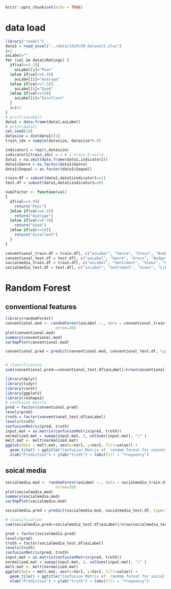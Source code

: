 
```r
knitr::opts_chunk$set(echo = TRUE)
```


# data load
```r
library("readxl")
data1 = read_excel("../data/1415CSM_dataset1.xlsx")
i=1
asLabel=""
for (val in data1$Ratings) {
  if(val<=5.2){
    asLabel[i]="Poor"
  }else if(val<=6.4){
    asLabel[i]="Average"
  }else if(val<=7.5){
    asLabel[i]="Good"
  }else if(val<=10){
    asLabel[i]="Excellent"
  }
  i=i+1
}
# print(asLabel)
data1 = data.frame(data1,asLabel)
# print(data1)
set.seed(10)
datasize = dim(data1)[1]
train_idx = sample(datasize, datasize*0.8)

indicator1 = rep(0,datasize)
indicator1[train_idx] = 1 # 1:train 0:valid
data1 = na.omit(data.frame(data1,indicator1))
data1$Genre = as.factor(data1$Genre)
data1$Sequel = as.factor(data1$Sequel)
```

```r
train.df = subset(data1,data1$indicator1==1)
test.df = subset(data1,data1$indicator1==0)
```



```r
num2factor <- function(val)
{
  if(val<=4.9){
    return("Poor")
  }else if(val<=6.4){
    return("Average")
  }else if(val<=8.9){
    return("Good")
  }else if(val<=10){
    return("Excellent")
  }
}
```

```r
conventional_train.df = train.df[, c("asLabel", "Genre", "Gross", "Budget", "Screens", "Sequel")]
conventional_test.df = test.df[, c("asLabel", "Genre", "Gross", "Budget", "Screens", "Sequel")]
socialmedia_train.df = train.df[, c("asLabel", "Sentiment", "Views", "Likes", "Dislikes", "Comments", "Aggregate.Followers")]
socialmedia_test.df = test.df[, c("asLabel", "Sentiment", "Views", "Likes", "Dislikes", "Comments", "Aggregate.Followers")]
```

# Random Forest

## conventional features

```r
library(randomForest)
conventional.mod <- randomForest(asLabel ~., data = conventional_train.df, replace=T, importance=TRUE, 
                      ntree=20)
plot(conventional.mod)
summary(conventional.mod)
varImpPlot(conventional.mod)
```


```r
conventional.pred = predict(conventional.mod, conventional_test.df, type="response")


# classification
sum(conventional.pred==conventional_test.df$asLabel)/nrow(conventional_test.df)
```

```r
library(dplyr)
library(tidyr)
library(caret)
library(ggplot2)
library(reshape2)
# confusion matrix
pred = factor(conventional.pred)
levels(pred)
truth = factor(conventional_test.df$asLabel)
levels(truth)
confusionMatrix(pred, truth)
input.mat = as.matrix(confusionMatrix(pred, truth))
normalized.mat = sweep(input.mat, 2, colSums(input.mat), "/" )
melt.mat <- melt(normalized.mat)
ggplot(data = melt.mat, aes(x=Var1, y=Var2, fill=value)) + 
  geom_tile() + ggtitle("Confusion Matrix of  random forest for conventional features") +
  xlab("Prediction") + ylab("truth") + labs(fill = "frequency")
```


## soical media

```r
socialmedia.mod <- randomForest(asLabel ~., data = socialmedia_train.df, importance=TRUE, 
                      ntree=20)
plot(socialmedia.mod)
summary(socialmedia.mod)
varImpPlot(socialmedia.mod)
```


```r
socialmedia.pred = predict(socialmedia.mod, socialmedia_test.df, type="response")

# classification
sum(socialmedia.pred==socialmedia_test.df$asLabel)/nrow(socialmedia_test.df)
```


```r
pred = factor(socialmedia.pred)
levels(pred)
truth = factor(socialmedia_test.df$asLabel)
levels(truth)
confusionMatrix(pred, truth)
input.mat = as.matrix(confusionMatrix(pred, truth))
normalized.mat = sweep(input.mat, 2, colSums(input.mat), "/" )
melt.mat <- melt(normalized.mat)
ggplot(data = melt.mat, aes(x=Var1, y=Var2, fill=value)) + 
  geom_tile() + ggtitle("Confusion Matrix of  random forest for social media features") +
  xlab("Prediction") + ylab("truth") + labs(fill = "frequency")
```
